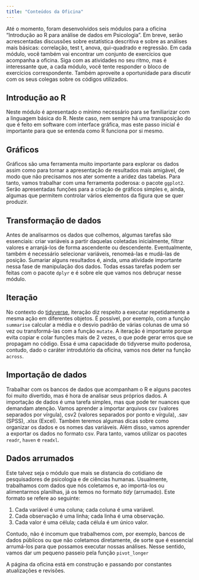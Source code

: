 ```yaml
---
title: "Conteúdos da Oficina"
---
```


Até o momento, foram desenvolvidos seis módulos para a oficina "Introdução ao R para análise de dados em Psicologia". Em breve, serão acrescentadas discussões sobre estatística descritiva e sobre as análises mais básicas: correlação, test t, anova, qui-quadrado e regressão. Em cada módulo, você também vai encontrar um conjunto de exercícios que acompanha a oficina. Siga com as atividades no seu ritmo, mas é interessante que, a cada módulo, você tente responder o bloco de exercícios correspondente. Também aproveite a oportunidade para discutir com os seus colegas sobre os códigos utilizados.

## Introdução ao R

Neste módulo é apresentado o mínimo necessário para se familiarizar com a linguagem básica do R. Neste caso, nem sempre há uma transposição do que é feito em software com interface gráfica, mas este passo inicial é importante para que se entenda como R funciona por si mesmo.

## Gráficos

Gráficos são uma ferramenta muito importante para explorar os dados assim como para tornar a apresentação de resultados mais amigável, de modo que não precisamos nos ater somente a aridez das tabelas. Para tanto, vamos trabalhar com uma ferramenta poderosa: o pacote `ggplot2`. Serão apresentadas funções para a criação de gráficos simples e, ainda, algumas que permitem controlar vários elementos da figura que se quer produzir.

## Transformação de dados

Antes de analisarmos os dados que colhemos, algumas tarefas são essenciais: criar variáveis a partir daquelas coletadas inicialmente, filtrar valores e arranjá-los de forma ascendente ou descendente. Eventualmente, também é necessário selecionar variáveis, renomeá-las e mudá-las de posição. Sumariar alguns resultados é, ainda, uma atividade importante nessa fase de manipulação dos dados. Todas essas tarefas podem ser feitas com o pacote `dplyr` e é sobre ele que vamos nos debruçar nesse módulo.

## Iteração

No contexto do [tidyverse](https://www.tidyverse.org/){target="_blank"}, iteração diz respeito a executar repetidamente a mesma ação em diferentes objetos. É possível, por exemplo, com a função `summarise` calcular a média e o desvio padrão de várias colunas de uma só vez ou transformá-las com a função `mutate`. A iteração é importante porque evita copiar e colar funções mais de 2 vezes, o que pode gerar erros que se propagam no código. Essa é uma capacidade do tidyverse muito poderosa, contudo, dado o caráter introdutório da oficina, vamos nos deter na função `across`.

## Importação de dados

Trabalhar com os bancos de dados que acompanham o R e alguns pacotes foi muito divertido, mas é hora de analisar seus próprios dados. A importação de dados é uma tarefa simples, mas que pode ter nuances que demandam atenção. Vamos aprender a importar arquivos csv (valores separados por vírgula), csv2 (valores separados por ponto e vírgula), .sav (SPSS), .xlsx (Excel). Também teremos algumas dicas sobre como organizar os dados e os nomes das variáveis. Além disso, vamos aprender a exportar os dados no formato csv. Para tanto, vamos utilizar os pacotes `readr`, `haven` e `readxl`.

## Dados arrumados

Este talvez seja o módulo que mais se distancia do cotidiano de pesquisadores de psicologia e de ciências humanas. Usualmente, trabalhamos com dados que nós coletamos e, ao importá-los ou alimentarmos planilhas, já os temos no formato *tidy* (arrumado). Este formato se refere ao seguinte:

1.  Cada variável é uma coluna; cada coluna é uma variável.
2.  Cada observação é uma linha; cada linha é uma observação.
3.  Cada valor é uma célula; cada célula é um único valor.

Contudo, não é incomum que trabalhemos com, por exemplo, bancos de dados públicos ou que não coletamos diretamente, de sorte que é essencial arrumá-los para que possamos executar nossas análises. Nesse sentido, vamos dar um pequeno passeio pela função `pivot_longer`

::: callout-warning
A página da oficina está em construção e passando por constantes atualizações e revisões.
:::
